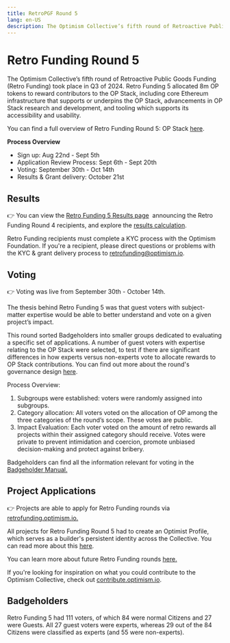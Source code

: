 ---
title: RetroPGF Round 5
lang: en-US
description: The Optimism Collective’s fifth round of Retroactive Public Goods Funding (Retro Funding) took place in Q3 of 2024. Retro Funding 5 allocated 8m OP tokens to reward contributors to the OP Stack, including core Ethereum infrastructure that supports or underpins the OP Stack, advancements in OP Stack research and development, and tooling which supports its accessibility and usability.
---

# **Retro Funding Round 5**

The Optimism Collective’s fifth round of Retroactive Public Goods Funding (Retro Funding) took place in Q3 of 2024. Retro Funding 5 allocated 8m OP tokens to reward contributors to the OP Stack, including core Ethereum infrastructure that supports or underpins the OP Stack, advancements in OP Stack research and development, and tooling which supports its accessibility and usability.

You can find a full overview of Retro Funding Round 5: OP Stack [here](https://gov.optimism.io/t/retro-funding-5-op-stack-round-details/8612).

**Process Overview**

- Sign up: Aug 22nd - Sept 5th
- Application Review Process: Sept 6th - Sept 20th
- Voting: September 30th - Oct 14th
- Results & Grant delivery: October 21st

## **Results**

👉 You can view the [Retro Funding 5 Results page](https://retrofunding.optimism.io/round/results/5) [](https://retrofunding.optimism.io/round/results) announcing the Retro Funding Round 4 recipients, and explore the [results calculation](https://github.com/ethereum-optimism/op-analytics/tree/main/rpgf/rpgf5).

Retro Funding recipients must complete a KYC process with the Optimism Foundation. If you're a recipient, please direct questions or problems with the KYC & grant delivery process to retrofunding@optimism.io.

## **Voting**

👉 Voting was live from September 30th - October 14th.

The thesis behind Retro Funding 5 was that guest voters with subject-matter expertise would be able to better understand and vote on a given project’s impact.

This round sorted Badgeholders into smaller groups dedicated to evaluating a specific set of applications. A number of guest voters with expertise relating to the OP Stack were selected, to test if there are significant differences in how experts versus non-experts vote to allocate rewards to OP Stack contributions. You can find out more about the round's governance design [here](https://gov.optimism.io/t/retro-funding-5-expert-voting-experiment/8613).

Process Overview:

1. Subgroups were established: voters were randomly assigned into subgroups.
2. Category allocation: All voters voted on the allocation of OP among the three categories of the round’s scope. These votes are public.
3. Impact Evaluation: Each voter voted on the amount of retro rewards all projects within their assigned category should receive. Votes were private to prevent intimidation and coercion, promote unbiased decision-making and protect against bribery.

Badgeholders can find all the information relevant for voting in the [Badgeholder Manual.](https://gov.optimism.io/t/retro-funding-5-badgeholder-manual/8877)

## **Project Applications**

👉 Projects are able to apply for Retro Funding rounds via [retrofunding.optimism.io.](https://retrofunding.optimism.io/)

All projects for Retro Funding Round 5 had to create an Optimist Profile, which serves as a builder's persistent identity across the Collective. You can read more about this [here](https://gov.optimism.io/t/retro-funding-5-grants-funding-within-the-application-process/8742).

You can learn more about future Retro Funding rounds [here.](https://retrofunding.optimism.io/rounds)

If you're looking for inspiration on what you could contribute to the Optimism Collective, check out [contribute.optimism.io](https://contribute.optimism.io/).

## **Badgeholders**

Retro Funding 5 had 111 voters, of which 84 were normal Citizens and 27 were Guests. All 27 guest voters were experts, whereas 29 out of the 84 Citizens were classified as experts (and 55 were non-experts).
